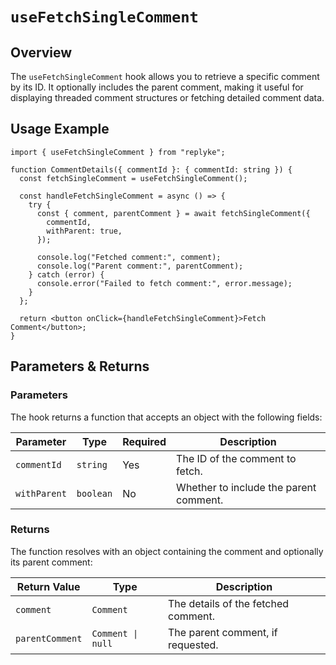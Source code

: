 # `useFetchSingleComment`

## Overview

The `useFetchSingleComment` hook allows you to retrieve a specific comment by its ID. It optionally includes the parent comment, making it useful for displaying threaded comment structures or fetching detailed comment data.


## Usage Example

```tsx
import { useFetchSingleComment } from "replyke";

function CommentDetails({ commentId }: { commentId: string }) {
  const fetchSingleComment = useFetchSingleComment();

  const handleFetchSingleComment = async () => {
    try {
      const { comment, parentComment } = await fetchSingleComment({
        commentId,
        withParent: true,
      });

      console.log("Fetched comment:", comment);
      console.log("Parent comment:", parentComment);
    } catch (error) {
      console.error("Failed to fetch comment:", error.message);
    }
  };

  return <button onClick={handleFetchSingleComment}>Fetch Comment</button>;
}
```


## Parameters & Returns

### Parameters

The hook returns a function that accepts an object with the following fields:

| Parameter     | Type       | Required | Description                                 |
|---------------|------------|----------|---------------------------------------------|
| `commentId`   | `string`   | Yes      | The ID of the comment to fetch.             |
| `withParent`  | `boolean`  | No       | Whether to include the parent comment.      |

### Returns

The function resolves with an object containing the comment and optionally its parent comment:

| Return Value      | Type                              | Description                              |
|-------------------|-----------------------------------|------------------------------------------|
| `comment`         | `Comment`                        | The details of the fetched comment.      |
| `parentComment`   | `Comment \| null`                 | The parent comment, if requested.        |
